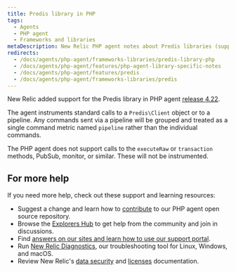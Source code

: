 ```yaml
---
title: Predis library in PHP
tags:
  - Agents
  - PHP agent
  - Frameworks and libraries
metaDescription: New Relic PHP agent notes about Predis libraries (supported as of PHP agent release 4.22).
redirects:
  - /docs/agents/php-agent/frameworks-libraries/predis-library-php
  - /docs/agents/php-agent/features/php-agent-library-specific-notes
  - /docs/agents/php-agent/features/predis
  - /docs/agents/php-agent/frameworks-libraries/predis
---
```


New Relic added support for the Predis library in PHP agent [release 4.22](/docs/release-notes/agent-release-notes/php-release-notes/php-agent-422099).

The agent instruments standard calls to a `Predis\Client` object or to a pipeline. Any commands sent via a pipeline will be grouped and treated as a single command metric named `pipeline` rather than the individual commands.

The PHP agent does not support calls to the `executeRaw` or `transaction` methods, PubSub, monitor, or similar. These will not be instrumented.

## For more help

If you need more help, check out these support and learning resources:

* Suggest a change and learn how to [contribute](https://github.com/newrelic/newrelic-php-agent/issues) to our PHP agent open source repository.
* Browse the [Explorers Hub](https://discuss.newrelic.com/) to get help from the community and join in discussions.
* Find [answers on our sites and learn how to use our support portal](https://docs.newrelic.com/docs/using-new-relic/welcome-new-relic/get-started/find-help-use-support-portal/).
* Run [New Relic Diagnostics](https://docs.newrelic.com/docs/using-new-relic/cross-product-functions/troubleshooting/new-relic-diagnostics/), our troubleshooting tool for Linux, Windows, and macOS.
* Review New Relic's [data security](https://docs.newrelic.com/docs/security/) and [licenses](https://docs.newrelic.com/docs/licenses/) documentation.
